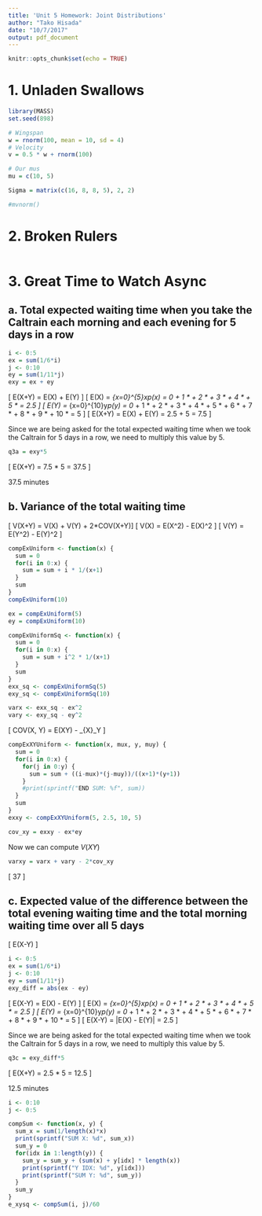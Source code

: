 ```yaml
---
title: 'Unit 5 Homework: Joint Distributions'
author: "Tako Hisada"
date: "10/7/2017"
output: pdf_document
---
```


```r
knitr::opts_chunk$set(echo = TRUE)
```

# 1. Unladen Swallows

```r
library(MASS)
set.seed(898)
```

```r
# Wingspan
w = rnorm(100, mean = 10, sd = 4)
# Velocity
v = 0.5 * w + rnorm(100)

# Our mus
mu = c(10, 5)

Sigma = matrix(c(16, 8, 8, 5), 2, 2)

#mvnorm()
```


# 2. Broken Rulers

```r
```

# 3.  Great Time to Watch Async
## a. Total expected waiting time when you take the Caltrain each morning and each evening for 5 days in a row

```r
i <- 0:5
ex = sum(1/6*i)
j <- 0:10
ey = sum(1/11*j)
exy = ex + ey
```
\[ E(X+Y) = E(X) + E(Y) \]
\[ E(X) = \sum_{x=0}^{5}x*p(x) = 0 * \frac{1}{6} + 1 * \frac{1}{6} + 2 * \frac{1}{6} + 3 * \frac{1}{6} + 4 * \frac{1}{6} + 5 * \frac{1}{6} = 2.5 \]
\[ E(Y) = \sum_{x=0}^{10}y*p(y) = 0 * \frac{1}{10} + 1 * \frac{1}{10} + 2 * \frac{1}{10} + 3 * \frac{1}{10} + 4 * \frac{1}{10} + 5 * \frac{1}{10} + 6 * \frac{1}{10} + 7 * \frac{1}{10} + 8 * \frac{1}{10} + 9 * \frac{1}{10} + 10 * \frac{1}{10} = 5 \]
\[ E(X+Y) = E(X) + E(Y) = 2.5 + 5 = 7.5 \]

Since we are being asked for the total expected waiting time when we took the Caltrain for 5 days in a row, we need to multiply this value by 5.

```r
q3a = exy*5
```

\[ E(X+Y) = 7.5 * 5 = 37.5 \]

37.5 minutes

## b. Variance of the total waiting time

\[ V(X+Y) = V(X) + V(Y) + 2*COV(X+Y)\]
\[ V(X) = E(X^2) - E(X)^2 \]
\[ V(Y) = E(Y^2) - E(Y)^2 \]

```r

compExUniform <- function(x) {
  sum = 0
  for(i in 0:x) {
    sum = sum + i * 1/(x+1)
  }
  sum
}
compExUniform(10)

ex = compExUniform(5)
ey = compExUniform(10)

compExUniformSq <- function(x) {
  sum = 0
  for(i in 0:x) {
    sum = sum + i^2 * 1/(x+1)
  }
  sum
}
exx_sq <- compExUniformSq(5)
exy_sq <- compExUniformSq(10)

varx <- exx_sq - ex^2
vary <- exy_sq - ey^2
```

\[ COV(X, Y) = E(XY) - \mu_{X}\mu_Y \]

```r
compExXYUniform <- function(x, mux, y, muy) {
  sum = 0
  for(i in 0:x) {
    for(j in 0:y) {
      sum = sum + ((i-mux)*(j-muy))/((x+1)*(y+1))
    }
    #print(sprintf("END SUM: %f", sum))
  }
  sum
}
exxy <- compExXYUniform(5, 2.5, 10, 5)

cov_xy = exxy - ex*ey
```

Now we can compute $V(XY)$

```r
varxy = varx + vary - 2*cov_xy
```

\[ 37\frac{11}{12} \]

## c. Expected value of the difference between the total evening waiting time and the total morning waiting time over all 5 days

\[ E(X-Y) \]

```r
i <- 0:5
ex = sum(1/6*i)
j <- 0:10
ey = sum(1/11*j)
exy_diff = abs(ex - ey)
```
\[ E(X-Y) = E(X) - E(Y) \]
\[ E(X) = \sum_{x=0}^{5}x*p(x) = 0 * \frac{1}{6} + 1 * \frac{1}{6} + 2 * \frac{1}{6} + 3 * \frac{1}{6} + 4 * \frac{1}{6} + 5 * \frac{1}{6} = 2.5 \]
\[ E(Y) = \sum_{x=0}^{10}y*p(y) = 0 * \frac{1}{10} + 1 * \frac{1}{10} + 2 * \frac{1}{10} + 3 * \frac{1}{10} + 4 * \frac{1}{10} + 5 * \frac{1}{10} + 6 * \frac{1}{10} + 7 * \frac{1}{10} + 8 * \frac{1}{10} + 9 * \frac{1}{10} + 10 * \frac{1}{10} = 5 \]
\[ E(X-Y) = |E(X) - E(Y)| = 2.5 \]

Since we are being asked for the total expected waiting time when we took the Caltrain for 5 days in a row, we need to multiply this value by 5.

```r
q3c = exy_diff*5
```

\[ E(X+Y) = 2.5 * 5 = 12.5 \]

12.5 minutes

```r
i <- 0:10
j <- 0:5

compSum <- function(x, y) {
  sum_x = sum(1/length(x)*x)
  print(sprintf("SUM X: %d", sum_x))
  sum_y = 0
  for(idx in 1:length(y)) {
    sum_y = sum_y + (sum(x) + y[idx] * length(x))
    print(sprintf("Y IDX: %d", y[idx]))
    print(sprintf("SUM Y: %d", sum_y))
  }
  sum_y
}
e_xysq <- compSum(i, j)/60
```